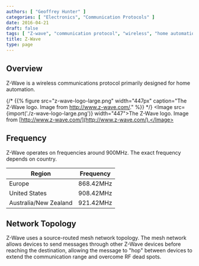 ```yaml
---
authors: [ "Geoffrey Hunter" ]
categories: [ "Electronics", "Communication Protocols" ]
date: 2016-04-21
draft: false
tags: [ "Z-wave", "communication protocol", "wireless", "home automation" ]
title: Z-Wave
type: page
---
```



<WarningIsNotes />

## Overview

Z-Wave is a wireless communications protocol primarily designed for home automation.

{/* {{% figure src="z-wave-logo-large.png" width="447px" caption="The Z-Wave logo. Image from http://www.z-wave.com/."  %}} */}
<Image src={import('./z-wave-logo-large.png')} width="447">The Z-Wave logo. Image from [http://www.z-wave.com/](http://www.z-wave.com/).</Image>

## Frequency

Z-Wave operates on frequencies around 900MHz. The exact frequency depends on country.

<table>
    <thead>
        <tr>
            <th>Region</th>
            <th>Frequency</th>
        </tr>
    </thead>
<tbody>
<tr>
<td>Europe</td>
<td>868.42MHz</td>
</tr>
<tr>
<td>United States</td>
<td>908.42MHz</td>
</tr>
<tr>
<td>Australia/New Zealand</td>
<td>921.42MHz</td>
</tr>
</tbody>
</table>

## Network Topology

Z-Wave uses a source-routed mesh network topology. The mesh network allows devices to send messages through other Z-Wave devices before reaching the destination, allowing the message to "hop" between devices to extend the communication range and overcome RF dead spots.
